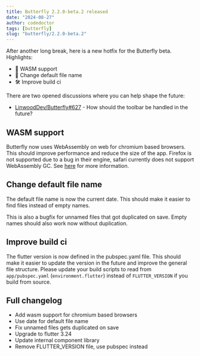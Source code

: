 ```yaml
---
title: Butterfly 2.2.0-beta.2 released
date: "2024-08-27"
author: codedoctor
tags: [butterfly]
slug: "butterfly/2.2.0-beta.2"
---
```


After another long break, here is a new hotfix for the Butterfly beta.
Highlights:

- 🚀 WASM support
- 📁 Change default file name
- 🛠 Improve build ci

There are two opened discussions where you can help shape the future:

- [LinwoodDev/Butterfly#627](https://github.com/LinwoodDev/Butterfly/discussions/627) - How should the toolbar be handled in the future?

## WASM support

Butterfly now uses WebAssembly on web for chromium based browsers. This should improve performance and reduce the size of the app.
Firefox is not supported due to a bug in their engine, safari currently does not support WebAssembly GC. See [here](https://docs.flutter.dev/platform-integration/web/wasm#chrome-119-or-later) for more information.

## Change default file name

The default file name is now the current date. This should make it easier to find files instead of empty names.

This is also a bugfix for unnamed files that got duplicated on save. Empty names should also work now without duplication.

## Improve build ci

The flutter version is now defined in the pubspec.yaml file. This should make it easier to update the version in the future and improve the general file structure.
Please update your build scripts to read from `app/pubspec.yaml` (`environment.flutter`) instead of `FLUTTER_VERSION` if you build from source.

## Full changelog

* Add wasm support for chromium based browsers
* Use date for default file name
* Fix unnamed files gets duplicated on save
* Upgrade to flutter 3.24
* Update internal component library
* Remove FLUTTER_VERSION file, use pubspec instead
